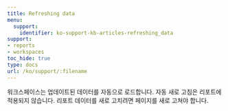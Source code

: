---
title: Refreshing data
menu:
  support:
    identifier: ko-support-kb-articles-refreshing_data
support:
- reports
- workspaces
toc_hide: true
type: docs
url: /ko/support/:filename
---

워크스페이스는 업데이트된 데이터를 자동으로 로드합니다. 자동 새로 고침은 리포트에 적용되지 않습니다. 리포트 데이터를 새로 고치려면 페이지를 새로 고쳐야 합니다.
